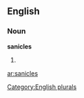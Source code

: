 
==English==

===Noun===
'''sanicles'''

# {{plural of|[[sanicle]]}}

{{anagrams:en/aceilnss}}
[[Category:English plurals]]

[[ar:sanicles]]